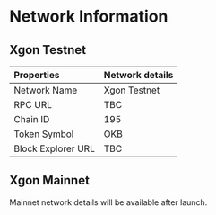 # Network Information
## Xgon Testnet
|Properties|Network details|
|:----|:----|
|Network Name|Xgon Testnet|
|RPC URL|TBC|
|Chain ID|195|
|Token Symbol|OKB|
|Block Explorer URL|TBC|

## Xgon Mainnet
<Tip title="Note" >Mainnet network details will be available after launch.</Tip>
